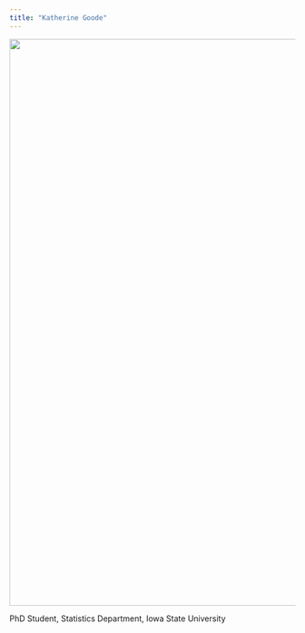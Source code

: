 ```yaml
---
title: "Katherine Goode"
---
```


<img src="/images/gl.png" width = 1000 />

PhD Student, Statistics Department, Iowa State University
